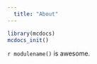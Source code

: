 ```yaml
---
  title: "About"
---
```

  
  
```r
library(mcdocs)
mcdocs_init()

```

`r modulename()` is awesome. 


